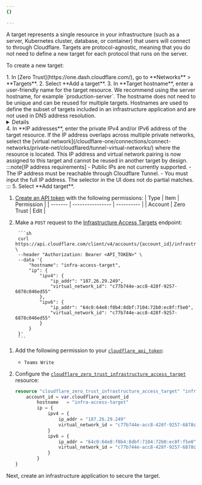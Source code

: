 ```yaml
---
{}

---
```



A target represents a single resource in your infrastructure (such as a server, Kubernetes cluster, database, or container) that users will connect to through Cloudflare. Targets are protocol-agnostic, meaning that you do not need to define a new target for each protocol that runs on the server.

To create a new target:

<Tabs syncKey="dashPlusAPI">
<TabItem label="Dashboard">
1. In [Zero Trust](https://one.dash.cloudflare.com/), go to **Networks** > **Targets**.
2. Select **Add a target**.
3. In **Target hostname**, enter a user-friendly name for the target resource. We recommend using the server hostname, for example `production-server`. The hostname does not need to be unique and can be reused for multiple targets. Hostnames are used to define the subset of targets included in an infrastructure application and are not used in DNS address resolution.
	<Details header="Format restrictions">
			- Case insensitive
			- Contain no more than 253 characters
			- Contain only alphanumeric characters, `-`, or `.` (no spaces allowed)
			- Start and end with an alphanumeric character
	</Details>
4. In **IP addresses**, enter the private IPv4 and/or IPv6 address of the target resource. If the IP address overlaps across multiple private networks, select the [virtual network](/cloudflare-one/connections/connect-networks/private-net/cloudflared/tunnel-virtual-networks/) where the resource is located. This IP address and virtual network pairing is now assigned to this target and cannot be reused in another target by design.
:::note[IP address requirements]
- Public IPs are not currently supported.
- The IP address must be reachable through Cloudflare Tunnel.
- You must input the full IP address. The selector in the UI does not do partial matches.
:::
5. Select **Add target**.
</TabItem>
<TabItem label="API">

1. [Create an API token](/fundamentals/api/get-started/create-token/) with the following permissions:
		| Type    | Item             | Permission |
		| ------- | ---------------- | ---------- |
		| Account | Zero Trust       | Edit       |

2. Make a `POST` request to the [Infrastructure Access Targets](/api/operations/infra-targets-post) endpoint:

		```sh
		curl https://api.cloudflare.com/client/v4/accounts/{account_id}/infrastructure/targets \
		--header "Authorization: Bearer <API_TOKEN>" \
		--data '{
			"hostname": "infra-access-target",
			"ip": {
				"ipv4": {
					"ip_addr": "187.26.29.249",
					"virtual_network_id": "c77b744e-acc8-428f-9257-6878c046ed55"
				},
				"ipv6": {
					"ip_addr": "64c0:64e8:f0b4:8dbf:7104:72b0:ec8f:f5e0",
					"virtual_network_id": "c77b744e-acc8-428f-9257-6878c046ed55"
				}
			}
		}'
		```

</TabItem>
<TabItem label="Terraform">

1. Add the following permission to your [`cloudflare_api_token`](https://registry.terraform.io/providers/cloudflare/cloudflare/4.40.0/docs/resources/api_token):
	- `Teams Write`

2. Configure the [`cloudflare_zero_trust_infrastructure_access_target`](https://registry.terraform.io/providers/cloudflare/cloudflare/4.45.0/docs/resources/zero_trust_infrastructure_access_target) resource:

	```tf
	resource "cloudflare_zero_trust_infrastructure_access_target" "infra-ssh-target" {
		account_id = var.cloudflare_account_id
			hostname   = "infra-access-target"
			ip = {
				ipv4 = {
					ip_addr = "187.26.29.249"
					virtual_network_id = "c77b744e-acc8-428f-9257-6878c046ed55"
				}
				ipv6 = {
					ip_addr = "64c0:64e8:f0b4:8dbf:7104:72b0:ec8f:f5e0"
					virtual_network_id = "c77b744e-acc8-428f-9257-6878c046ed55"
				}
			}
	}
	```

</TabItem>
</Tabs>

Next, create an infrastructure application to secure the target.